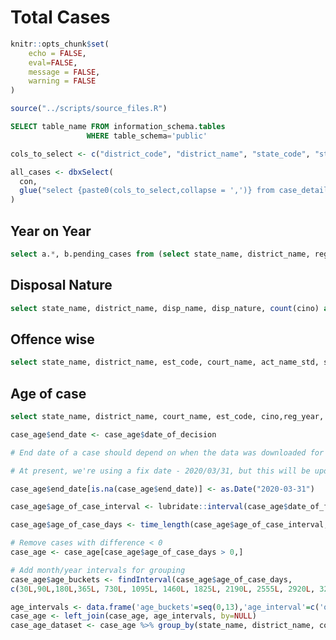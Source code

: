 # Total Cases {#total_cases}

```r
knitr::opts_chunk$set(
	echo = FALSE,
	eval=FALSE,
	message = FALSE,
	warning = FALSE
)

source("../scripts/source_files.R")
```

```sql
SELECT table_name FROM information_schema.tables
                 WHERE table_schema='public'
```


```r

cols_to_select <- c("district_code", "district_name", "state_code", "state_name", "complex_code", "court_code", "court_name", "court_no", "est_code", "cino", "case_no", "fil_no", "fil_year", "reg_no", "reg_year", "fir_no", "fir_year", "type_name", "date_of_decision", "date_of_filing", "dt_regis", "disp_name", "disp_nature", "police_station", "subordinate_court_no", "subordinate_court_case_type", "subordinate_court_case_no", "tranfer_est_flag")

all_cases <- dbxSelect(
  con,
  glue("select {paste0(cols_to_select,collapse = ',')} from case_details")
)
```

## Year on Year
```sql
select a.*, b.pending_cases from (select state_name, district_name, reg_year, count(cino) as total_cases from case_details group by state_name, district_name, reg_year) as a LEFT JOIN (select state_name, district_name, reg_year, count(cino) as pending_cases from case_details where disp_nature = '0' group by state_name, district_name, reg_year) as b ON a.state_name=b.state_name AND a.district_name=b.district_name AND a.reg_year=b.reg_year
```

## Disposal Nature
```sql
select state_name, district_name, disp_name, disp_nature, count(cino) as total_cases from case_details where disp_nature != '0' group by state_name, district_name, disp_name, disp_nature
```

## Offence wise
```sql
select state_name, district_name, est_code, court_name, act_name_std, section_name_std, count(cino) as total_cases from (select c.act_name_std, c.section_name_std, d.* from acts_subset as c inner join (select a.*, b.state_name, b.district_name, b.est_code, b.court_name FROM case_acts as a LEFT JOIN case_details as b on a.cino=b.cino) as d on c.id = d.act) as e group by state_name, district_name, est_code, court_name, act_name_std, section_name_std
```

## Age of case
```sql
select state_name, district_name, court_name, est_code, cino,reg_year, type_name, disp_name, disp_nature, dt_regis, date_of_filing, date_of_decision from case_details
```

```r
case_age$end_date <- case_age$date_of_decision 

# End date of a case should depend on when the data was downloaded for a state. This will ensure that we capture the correct status of a case (pending/disposed) as on the date of data-collection. 

# At present, we're using a fix date - 2020/03/31, but this will be updated as per the revised date of data collection for each state

case_age$end_date[is.na(case_age$end_date)] <- as.Date("2020-03-31")

case_age$age_of_case_interval <- lubridate::interval(case_age$date_of_filing,case_age$end_date)

case_age$age_of_case_days <- time_length(case_age$age_of_case_interval, "days")

# Remove cases with difference < 0
case_age <- case_age[case_age$age_of_case_days > 0,]

# Add month/year intervals for grouping
case_age$age_buckets <- findInterval(case_age$age_of_case_days, 
c(30L,90L,180L,365L, 730L, 1095L, 1460L, 1825L, 2190L, 2555L, 2920L, 3285L, 3650L,Inf),rightmost.closed = TRUE)

age_intervals <- data.frame('age_buckets'=seq(0,13),'age_interval'=c('one month','three months','six months','one year',"two years", "three years", "four years", "five years", "six years", "seven years", "eight years", "nine years", "ten years","more than 10 years"))
case_age <- left_join(case_age, age_intervals, by=NULL)
case_age_dataset <- case_age %>% group_by(state_name, district_name, court_name, est_code, type_name, disp_name, disp_nature, age_interval) %>% summarise(total_cases = length(cino))
```

